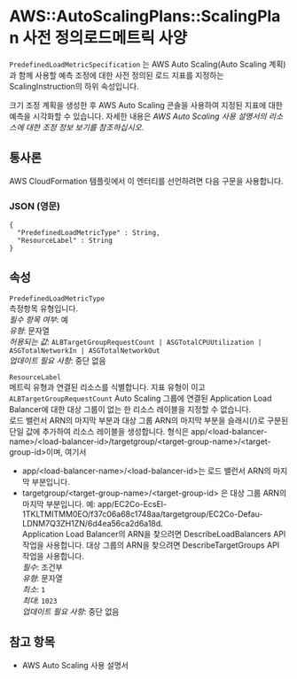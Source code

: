 # AWS::AutoScalingPlans::ScalingPlan 사전 정의로드메트릭 사양

`PredefinedLoadMetricSpecification` 는 AWS Auto Scaling(Auto Scaling 계획)과 함께 사용할 예측 조정에 대한 사전 정의된 로드 지표를 지정하는 ScalingInstruction의 하위 속성입니다.

크기 조정 계획을 생성한 후 AWS Auto Scaling 콘솔을 사용하여 지정된 지표에 대한 예측을 시각화할 수 있습니다. 자세한 내용은 _AWS Auto Scaling 사용 설명서의 리소스에 대한 조정 정보 보기를 참조하십시오_.

## 통사론

AWS CloudFormation 템플릿에서 이 엔터티를 선언하려면 다음 구문을 사용합니다.

### JSON (영문)

```
{
  "PredefinedLoadMetricType" : String,
  "ResourceLabel" : String
}
```

## 속성

`PredefinedLoadMetricType`  
측정항목 유형입니다.  
_필수 항목 여부_: 예  
_유형_: 문자열  
_허용되는 값_: `ALBTargetGroupRequestCount | ASGTotalCPUUtilization | ASGTotalNetworkIn | ASGTotalNetworkOut`  
_업데이트 필요 사항_: 중단 없음

`ResourceLabel`  
메트릭 유형과 연결된 리소스를 식별합니다. 지표 유형이 이고 `ALBTargetGroupRequestCount` Auto Scaling 그룹에 연결된 Application Load Balancer에 대한 대상 그룹이 없는 한 리소스 레이블을 지정할 수 없습니다.  
로드 밸런서 ARN의 마지막 부분과 대상 그룹 ARN의 마지막 부분을 슬래시(/)로 구분된 단일 값에 추가하여 리소스 레이블을 생성합니다. 형식은 app/&lt;load-balancer-name>/&lt;load-balancer-id>/targetgroup/&lt;target-group-name>/&lt;target-group-id>이며, 여기서

- app/&lt;load-balancer-name>/&lt;load-balancer-id>는 로드 밸런서 ARN의 마지막 부분입니다.
- targetgroup/&lt;target-group-name>/&lt;target-group-id> 은 대상 그룹 ARN의 마지막 부분입니다.
  예: app/EC2Co-EcsEl-1TKLTMITMM0EO/f37c06a68c1748aa/targetgroup/EC2Co-Defau-LDNM7Q3ZH1ZN/6d4ea56ca2d6a18d.  
  Application Load Balancer의 ARN을 찾으려면 DescribeLoadBalancers API 작업을 사용합니다. 대상 그룹의 ARN을 찾으려면 DescribeTargetGroups API 작업을 사용합니다.  
  _필수_: 조건부  
  _유형_: 문자열  
  _최소_: `1`  
  _최대_: `1023`  
  _업데이트 필요 사항_: 중단 없음

## 참고 항목

- AWS Auto Scaling 사용 설명서
